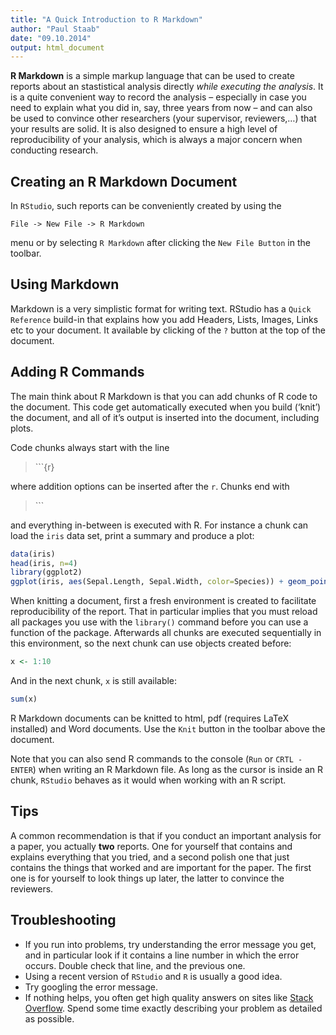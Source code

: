```yaml
---
title: "A Quick Introduction to R Markdown"
author: "Paul Staab"
date: "09.10.2014"
output: html_document
---
```


__R Markdown__ is a simple markup language that can be used to create reports about an 
stastistical analysis directly _while executing the analysis_. It is a quite convenient way to record
the analysis -- especially in case you need to explain what you did in, say, three years from 
now -- and can also be used to convince other researchers (your supervisor, reviewers,...) 
that your results are solid. It is also designed to ensure a high level of reproducibility of
your analysis, which is always a major concern when conducting research.


Creating an R Markdown Document
-------------------------------
In `RStudio`, such reports can be conveniently  created by using the 

    File -> New File -> R Markdown
    
menu or by selecting `R Markdown` after clicking the `New File Button` 
in the toolbar. 


Using Markdown
--------------
Markdown is a very simplistic format for writing text. RStudio has a `Quick Reference`
build-in that explains how you add Headers, Lists, Images, Links etc to your document.
It available by clicking of the `?` button at the top of the document.


Adding R Commands
-----------------
The main think about R Markdown is that you can add chunks of R code to the document.
This code get automatically executed when you build ('knit') the document, and all 
of it's output is inserted into the document, including plots.

Code chunks always start with the line

> ```{r}

where addition options can be inserted after the `r`. Chunks end with

> ```

and everything in-between is executed with R. For instance a chunk
can load the `iris` data set, print a summary and produce a plot:

```r
data(iris)
head(iris, n=4)
library(ggplot2)
ggplot(iris, aes(Sepal.Length, Sepal.Width, color=Species)) + geom_point()
```

When knitting a document, first a fresh environment is created to facilitate 
reproducibility of the report. That in particular implies that you must reload
all packages you use with the `library()` command before you can use a function
of the package. Afterwards all chunks are executed sequentially in this
environment, so the next chunk can use objects created before:

```r
x <- 1:10
```

And in the next chunk, `x` is still available:

```r
sum(x)
```

R Markdown documents can be knitted to html, pdf (requires LaTeX installed) and Word documents.
Use the `Knit` button in the toolbar above the document.

Note that you can also send R commands to the console (`Run` or `CRTL - ENTER`) when writing
an R Markdown file. As long as the cursor is inside an R chunk, `RStudio` behaves as it would
when working with an R script.



Tips
-------------------
A common recommendation is that if you conduct an important analysis for a paper, you actually
**two** reports. One for yourself that contains and explains everything that you tried, and a
second polish one that just contains the things that worked and are important for the paper. The 
first one is for yourself to look things up later, the latter to convince the reviewers. 


Troubleshooting
-------------------
- If you run into problems, try understanding the error message you get, and in particular look if it 
contains a line number in which the error occurs. Double check that line, and the previous one. 
- Using a recent version of `RStudio` and `R` is usually a good idea.
- Try googling the error message.
- If nothing helps, you often get high quality answers on sites like 
  [Stack Overflow](https://stackoverflow.com/questions/tagged/r). 
  Spend some time exactly describing your problem as detailed as possible.